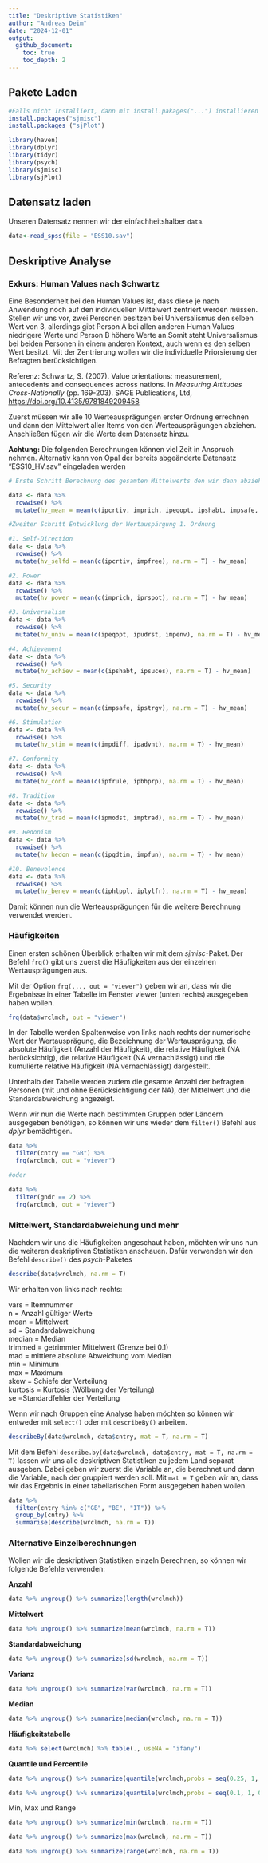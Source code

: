 ---
title: "Deskriptive Statistiken"
author: "Andreas Deim"
date: "2024-12-01"
output:
  github_document:
    toc: true
    toc_depth: 2
---

## Pakete Laden

```{r, eval=FALSE}
#Falls nicht Installiert, dann mit install.pakages("...") installieren
install.packages("sjmisc")
install.packages ("sjPlot")

```

```{r, message=FALSE, warning=FALSE}
library(haven)
library(dplyr)
library(tidyr)
library(psych)
library(sjmisc)
library(sjPlot)
```

## Datensatz laden

Unseren Datensatz nennen wir der einfachheitshalber `data`.

```{r}
data<-read_spss(file = "ESS10.sav")
```

## Deskriptive Analyse

### Exkurs: Human Values nach Schwartz

Eine Besonderheit bei den Human Values ist, dass diese je nach Anwendung noch auf den individuellen Mittelwert zentriert werden müssen. Stellen wir uns vor, zwei Personen besitzen bei Universalismus den selben Wert von 3, allerdings gibt Person A bei allen anderen Human Values niedrigere Werte und Person B höhere Werte an.Somit steht Universalismus bei beiden Personen in einem anderen Kontext, auch wenn es den selben Wert besitzt. Mit der Zentrierung wollen wir die individuelle Priorsierung der Befragten berücksichtigen.

Referenz: Schwartz, S. (2007). Value orientations: measurement, antecedents and consequences across nations. In *Measuring Attitudes Cross-Nationally* (pp. 169-203). SAGE Publications, Ltd, <https://doi.org/10.4135/9781849209458>

Zuerst müssen wir alle 10 Werteausprägungen erster Ordnung errechnen und dann den Mittelwert aller Items von den Werteausprägungen abziehen. Anschließen fügen wir die Werte dem Datensatz hinzu.

**Achtung:** Die folgenden Berechnungen können viel Zeit in Anspruch nehmen. Alternativ kann von Opal der bereits abgeänderte Datensatz "ESS10_HV.sav" eingeladen werden

```{r, eval=FALSE}
# Erste Schritt Berechnung des gesamten Mittelwerts den wir dann abziehen wollen

data <- data %>%
  rowwise() %>%
  mutate(hv_mean = mean(c(ipcrtiv, imprich, ipeqopt, ipshabt, impsafe, impdiff, ipfrule, ipudrst, ipmodst, ipgdtim, impfree, iphlppl, ipsuces, ipstrgv, ipadvnt, ipbhprp, iprspot, iplylfr, impenv, imptrad, impfun), na.rm = T))

#Zweiter Schritt Entwicklung der Wertauspärgung 1. Ordnung

#1. Self-Direction
data <- data %>%
  rowwise() %>%
  mutate(hv_selfd = mean(c(ipcrtiv, impfree), na.rm = T) - hv_mean)

#2. Power
data <- data %>%
  rowwise() %>%
  mutate(hv_power = mean(c(imprich, iprspot), na.rm = T) - hv_mean)

#3. Universalism
data <- data %>%
  rowwise() %>%
  mutate(hv_univ = mean(c(ipeqopt, ipudrst, impenv), na.rm = T) - hv_mean)

#4. Achievement
data <- data %>%
  rowwise() %>%
  mutate(hv_achiev = mean(c(ipshabt, ipsuces), na.rm = T) - hv_mean)

#5. Security
data <- data %>%
  rowwise() %>%
  mutate(hv_secur = mean(c(impsafe, ipstrgv), na.rm = T) - hv_mean)

#6. Stimulation
data <- data %>%
  rowwise() %>%
  mutate(hv_stim = mean(c(impdiff, ipadvnt), na.rm = T) - hv_mean)

#7. Conformity
data <- data %>%
  rowwise() %>%
  mutate(hv_conf = mean(c(ipfrule, ipbhprp), na.rm = T) - hv_mean)

#8. Tradition
data <- data %>%
  rowwise() %>%
  mutate(hv_trad = mean(c(ipmodst, imptrad), na.rm = T) - hv_mean)

#9. Hedonism
data <- data %>%
  rowwise() %>%
  mutate(hv_hedon = mean(c(ipgdtim, impfun), na.rm = T) - hv_mean)

#10. Benevolence
data <- data %>%
  rowwise() %>%
  mutate(hv_benev = mean(c(iphlppl, iplylfr), na.rm = T) - hv_mean)

```

Damit können nun die Werteausprägungen für die weitere Berechnung verwendet werden.

### Häufigkeiten

Einen ersten schönen Überblick erhalten wir mit dem *sjmisc*-Paket. Der Befehl `frq()` gibt uns zuerst die Häufigkeiten aus der einzelnen Wertausprägungen aus.

Mit der Option `frq(..., out = "viewer")` geben wir an, dass wir die Ergebnisse in einer Tabelle im Fenster viewer (unten rechts) ausgegeben haben wollen.

```{r}

frq(data$wrclmch, out = "viewer")

```

In der Tabelle werden Spaltenweise von links nach rechts der numerische Wert der Wertausprägung, die Bezeichnung der Wertausprägung, die absolute Häufigkeit (Anzahl der Häufigkeit), die relative Häufigkeit (NA berücksichtig), die relative Häufigkeit (NA vernachlässigt) und die kumulierte relative Häufigkeit (NA vernachlässigt) dargestellt.

Unterhalb der Tabelle werden zudem die gesamte Anzahl der befragten Personen (mit und ohne Berücksichtigung der NA), der Mittelwert und die Standardabweichung angezeigt.

Wenn wir nun die Werte nach bestimmten Gruppen oder Ländern ausgegeben benötigen, so können wir uns wieder dem `filter()` Befehl aus *dplyr* bemächtigen.

```{r}
data %>%
  filter(cntry == "GB") %>%
  frq(wrclmch, out = "viewer")

#oder

data %>%
  filter(gndr == 2) %>%
  frq(wrclmch, out = "viewer")
```

### Mittelwert, Standardabweichung und mehr

Nachdem wir uns die Häufigkeiten angeschaut haben, möchten wir uns nun die weiteren deskriptiven Statistiken anschauen. Dafür verwenden wir den Befehl `describe()` des *psych*-Paketes

```{r}

describe(data$wrclmch, na.rm = T)
```

Wir erhalten von links nach rechts:

vars = Itemnummer\
n = Anzahl gültiger Werte\
mean = Mittelwert\
sd = Standardabweichung\
median = Median\
trimmed = getrimmter Mittelwert (Grenze bei 0.1)\
mad = mittlere absolute Abweichung vom Median\
min = Minimum\
max = Maximum\
skew = Schiefe der Verteilung\
kurtosis = Kurtosis (Wölbung der Verteilung)\
se =Standardfehler der Verteilung

Wenn wir nach Gruppen eine Analyse haben möchten so können wir entweder mit `select()` oder mit `describeBy()` arbeiten.

```{r}
describeBy(data$wrclmch, data$cntry, mat = T, na.rm = T)
```

Mit dem Befehl `describe.by(data$wrclmch, data$cntry, mat = T, na.rm = T)` lassen wir uns alle deskriptiven Statistiken zu jedem Land separat ausgeben. Dabei geben wir zuerst die Variable an, die berechnet und dann die Variable, nach der gruppiert werden soll. Mit `mat = T` geben wir an, dass wir das Ergebnis in einer tabellarischen Form ausgegeben haben wollen.

```{r}
data %>%
  filter(cntry %in% c("GB", "BE", "IT")) %>%
  group_by(cntry) %>%
  summarise(describe(wrclmch, na.rm = T))
```

### Alternative Einzelberechnungen

Wollen wir die deskriptiven Statistiken einzeln Berechnen, so können wir folgende Befehle verwenden:

**Anzahl**

```{r}
data %>% ungroup() %>% summarize(length(wrclmch))

```

**Mittelwert**

```{r}
data %>% ungroup() %>% summarize(mean(wrclmch, na.rm = T))
```

**Standardabweichung**

```{r}
data %>% ungroup() %>% summarize(sd(wrclmch, na.rm = T))
```

**Varianz**

```{r}
data %>% ungroup() %>% summarize(var(wrclmch, na.rm = T))
```

**Median**

```{r}
data %>% ungroup() %>% summarize(median(wrclmch, na.rm = T))
```

**Häufigkeitstabelle**

```{r}
data %>% select(wrclmch) %>% table(., useNA = "ifany")
```

**Quantile und Percentile**

```{r}
data %>% ungroup() %>% summarize(quantile(wrclmch,probs = seq(0.25, 1, 0.25), na.rm = T)) #Beginn bei 25%

data %>% ungroup() %>% summarize(quantile(wrclmch,probs = seq(0.1, 1, 0.1), na.rm = T)) #Beginn bei 10%
```

Min, Max und Range

```{r}
data %>% ungroup() %>% summarize(min(wrclmch, na.rm = T))

data %>% ungroup() %>% summarize(max(wrclmch, na.rm = T))

data %>% ungroup() %>% summarize(range(wrclmch, na.rm = T))
```

